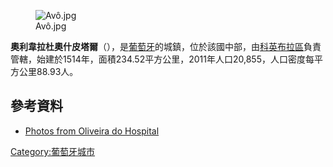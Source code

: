 [[Image:Avô.jpg|right]]

{{Coord|40|21|32|N|7|51|45|W|display=title}}

'''奧利韋拉杜奧什皮塔爾'''（{{lang-pt|Oliveira do Hospital}}），是[[葡萄牙|葡萄牙]]的城鎮，位於該國中部，由[[科英布拉區|科英布拉區]]負責管轄，始建於1514年，面積234.52平方公里，2011年人口20,855，人口密度每平方公里88.93人。

==參考資料==
* [http://www.flickr.com/photos/vitor107/sets/1423147/ Photos from Oliveira do Hospital] {{Wayback|url=http://www.flickr.com/photos/vitor107/sets/1423147/ |date=20140331005627 }}

{{Portugal-geo-stub}}
[[Category:葡萄牙城市|Category:葡萄牙城市]]